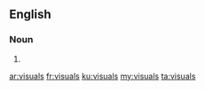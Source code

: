 ==English==

===Noun===
{{head|en|plural}}

# {{plural of|visual|lang=en}}

[[ar:visuals]]
[[fr:visuals]]
[[ku:visuals]]
[[my:visuals]]
[[ta:visuals]]